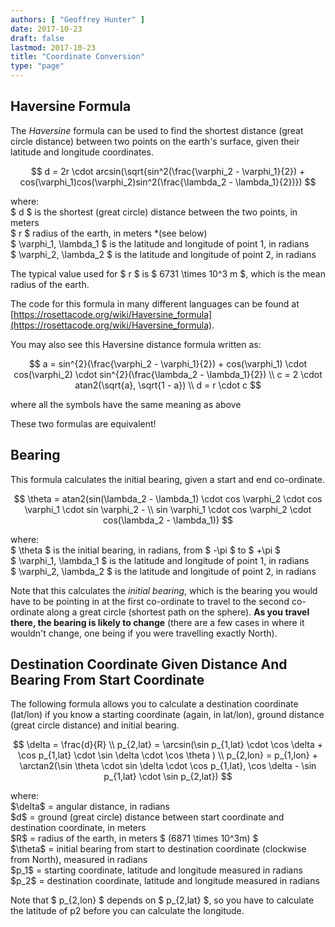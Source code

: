 ```yaml
---
authors: [ "Geoffrey Hunter" ]
date: 2017-10-23
draft: false
lastmod: 2017-10-23
title: "Coordinate Conversion"
type: "page"
---
```


## Haversine Formula

The _Haversine_ formula can be used to find the shortest distance (great circle distance) between two points on the earth's surface, given their latitude and longitude coordinates.

$$
d = 2r \cdot arcsin(\sqrt{sin^2(\frac{\varphi_2 - \varphi_1}{2}) + cos(\varphi_1)cos(\varphi_2)sin^2(\frac{\lambda_2 - \lambda_1}{2})})
$$

<p className="centered">where:<br/>
$ d $ is the shortest (great circle) distance between the two points, in meters<br/>
$ r $ radius of the earth, in meters *(see below)<br/>
$ \varphi_1, \lambda_1 $ is the latitude and longitude of point 1, in radians<br/>
$ \varphi_2, \lambda_2 $ is the latitude and longitude of point 2, in radians<br/></p>

The typical value used for $ r $ is $ 6731 \times 10^3 m $, which is the mean radius of the earth.

The code for this formula in many different languages can be found at [https://rosettacode.org/wiki/Haversine_formula](https://rosettacode.org/wiki/Haversine_formula).

You may also see this Haversine distance formula written as:

$$ 
a = sin^{2}(\frac{\varphi_2 - \varphi_1}{2}) + cos(\varphi_1) \cdot cos(\varphi_2) \cdot sin^{2}(\frac{\lambda_2 - \lambda_1}{2}) \\
c = 2 \cdot atan2(\sqrt{a}, \sqrt{1 - a}) \\
d = r \cdot c 
$$

where all the symbols have the same meaning as above

These two formulas are equivalent!

## Bearing

This formula calculates the initial bearing, given a start and end co-ordinate.

$$
\theta = atan2(sin(\lambda_2 - \lambda_1) \cdot cos \varphi_2 \cdot cos \varphi_1 \cdot sin \varphi_2 - \\
sin \varphi_1 \cdot cos \varphi_2 \cdot cos(\lambda_2 - \lambda_1))
$$

<p class="centered">where:<br/>
$ \theta $ is the initial bearing, in radians, from $ -\pi $ to $ +\pi $<br/>
$ \varphi_1, \lambda_1 $ is the latitude and longitude of point 1, in radians<br/>
$ \varphi_2, \lambda_2 $ is the latitude and longitude of point 2, in radians<br/></p>

Note that this calculates the _initial bearing_, which is the bearing you would have to be pointing in at the first co-ordinate to travel to the second co-ordinate along a great circle (shortest path on the sphere). **As you travel there, the bearing is likely to change** (there are a few cases in where it wouldn't change, one being if you were travelling exactly North).

## Destination Coordinate Given Distance And Bearing From Start Coordinate

The following formula allows you to calculate a destination coordinate (lat/lon) if you know a starting coordinate (again, in lat/lon), ground distance (great circle distance) and initial bearing.

$$
\delta = \frac{d}{R} \\  
p_{2,lat} = \arcsin(\sin p_{1,lat} \cdot \cos \delta + \cos p_{1,lat} \cdot \sin \delta \cdot \cos \theta ) \\  
p_{2,lon} = p_{1,lon} + \arctan2(\sin \theta \cdot sin \delta \cdot \cos p_{1,lat}, \cos \delta - \sin p_{1,lat} \cdot \sin p_{2,lat})
$$

<p class="centered">where:<br/>
$\delta$ = angular distance, in radians<br/>
$d$ = ground (great circle) distance between start coordinate and destination coordinate, in meters<br/>
$R$ = radius of the earth, in meters $ (6871 \times 10^3m) $<br/>
$\theta$ = initial bearing from start to destination coordinate (clockwise from North), measured in radians<br/>
$p_1$ = starting coordinate, latitude and longitude measured in radians<br/>
 $p_2$ = destination coordinate, latitude and longitude measured in radians<br/></p>

Note that $ p_{2,lon} $ depends on $ p_{2,lat} $, so you have to calculate the latitude of p2 before you can calculate the longitude.
